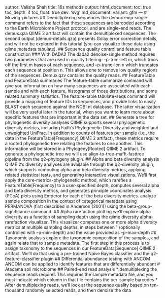 author: Valisha Shah
title: 16s methods
output:
  html_document:
    toc: true
    toc_depth: 4
    toc_float: true
    dev: 'svg'
  md_document:
    variant: gfm
---
# Moving-pictures
## Demultiplexing sequences 
the demux emp-single command refers to the fact that these sequences are barcoded according to the Earth Microbiome Project protocol, and are single-end reads. The demux.qza QIIME 2 artifact will contain the demultiplexed sequences. The second output (demux-details.qza) presents Golay error correction details, and will not be explored in this tutorial (you can visualize these data using qiime metadata tabulate).
## Sequence quality control and feature table construction 
### With DADA2
The dada2 denoise-single method requires two parameters that are used in quality filtering: --p-trim-left m, which trims off the first m bases of each sequence, and --p-trunc-len n which truncates each sequence at position n. This allows one to remove low quality regions of the sequences. Demux.qzv contains the quality reads. 
## FeatureTable and FeatureData summaries
The feature-table summarize command will give you information on how many sequences are associated with each sample and with each feature, histograms of those distributions, and some related summary statistics. The feature-table tabulate-seqs command will provide a mapping of feature IDs to sequences, and provide links to easily BLAST each sequence against the NCBI nt database. The latter visualization will be very useful later in the tutorial, when you want to learn more about specific features that are important in the data set.
## Generate a tree for phylogenetic diversity analyses
QIIME supports several phylogenetic diversity metrics, including Faith’s Phylogenetic Diversity and weighted and unweighted UniFrac. In addition to counts of features per sample (i.e., the data in the FeatureTable[Frequency] QIIME 2 artifact), these metrics require a rooted phylogenetic tree relating the features to one another. This information will be stored in a Phylogeny[Rooted] QIIME 2 artifact. To generate a phylogenetic tree we will use align-to-tree-mafft-fasttree pipeline from the q2-phylogeny plugin.
## Alpha and beta diversity analysis
QIIME 2’s diversity analyses are available through the q2-diversity plugin, which supports computing alpha and beta diversity metrics, applying related statistical tests, and generating interactive visualizations. We’ll first apply the core-metrics-phylogenetic method, which rarefies a FeatureTable[Frequency] to a user-specified depth, computes several alpha and beta diversity metrics, and generates principle coordinates analysis (PCoA) plots using Emperor for each of the beta diversity metrics.
analyze sample composition in the context of categorical metadata using PERMANOVA (first described in Anderson (2001)) using the beta-group-significance command.
## Alpha rarefaction plotting 
we’ll explore alpha diversity as a function of sampling depth using the qiime diversity alpha-rarefaction visualizer. This visualizer computes one or more alpha diversity metrics at multiple sampling depths, in steps between 1 (optionally controlled with --p-min-depth) and the value provided as --p-max-depth
## Taxonomic analysis
explore the taxonomic composition of the samples, and again relate that to sample metadata. The first step in this process is to assign taxonomy to the sequences in our FeatureData[Sequence] QIIME 2 artifact. We’ll do that using a pre-trained Naive Bayes classifier and the q2-feature-classifier plugin
## Differential abundance testing with ANCOM
ANCOM can be applied to identify features that are differentially abundant
# Atacama soil microbiome 
## Paired-end read analysis 
* demultiplexing the sequence reads requires 
This requires the sample metadata file, and you must indicate which column in that file contains the per-sample barcodes
* After demultiplexing reads, we’ll look at the sequence quality based on ten-thousand randomly selected reads, and then denoise the data

